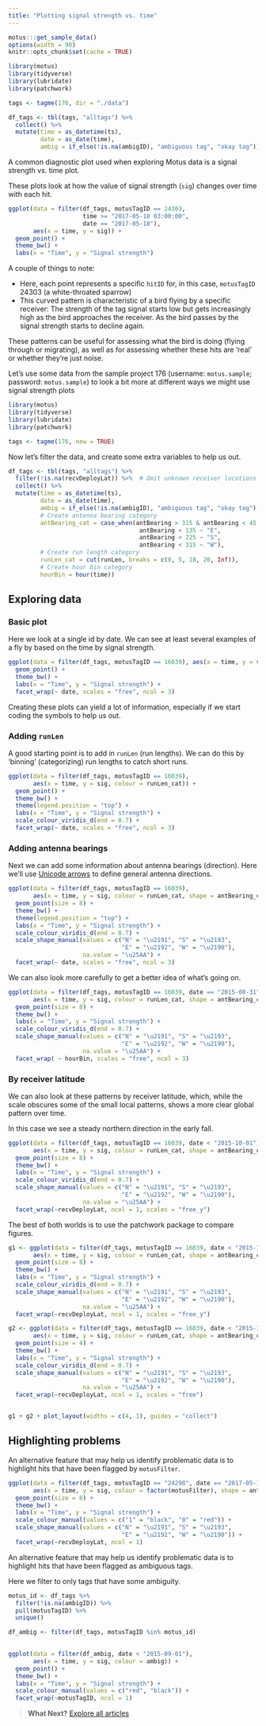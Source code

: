 ```yaml
---
title: "Plotting signal strength vs. time"
---
```


```r
motus:::get_sample_data()
options(width = 90)
knitr::opts_chunk$set(cache = TRUE)

library(motus)
library(tidyverse)
library(lubridate)
library(patchwork)

tags <- tagme(176, dir = "./data")

df_tags <- tbl(tags, "alltags") %>%
  collect() %>%
  mutate(time = as_datetime(ts),
         date = as_date(time),
         ambig = if_else(!is.na(ambigID), "ambiguous tag", "okay tag"))
```

A common diagnostic plot used when exploring Motus data is a signal strength vs. time plot.

These plots look at how the value of signal strength (`sig`) changes over time with each hit. 

```r
ggplot(data = filter(df_tags, motusTagID == 24303,
                     time >= "2017-05-18 03:00:00",
                     date == "2017-05-18"), 
       aes(x = time, y = sig)) + 
  geom_point() + 
  theme_bw() +
  labs(x = "Time", y = "Signal strength")
```

A couple of things to note:

- Here, each point represents a specific `hitID` for, in this case, `motusTagID` 24303 (a white-throated sparrow)
- This curved pattern is characteristic of a bird flying by a specific receiver: 
The strength of the tag signal starts low but gets increasingly high as the bird approaches the receiver.
As the bird passes by the signal strength starts to decline again.

These patterns can be useful for assessing what the bird is doing (flying through or migrating), as well as for assessing whether these hits are 'real' or whether they're just noise. 

Let's use some data from the sample project 176 (username: `motus.sample`; 
password: `motus.sample`) to look a bit more at different ways we might use 
signal strength plots


```r
library(motus)
library(tidyverse)
library(lubridate)
library(patchwork)

tags <- tagme(176, new = TRUE)
```

Now let's filter the data, and create some extra variables to help us out. 

```r
df_tags <- tbl(tags, "alltags") %>%
  filter(!is.na(recvDeployLat)) %>%  # Omit unknown receiver locations
  collect() %>%
  mutate(time = as_datetime(ts),
         date = as_date(time),
         ambig = if_else(!is.na(ambigID), "ambiguous tag", "okay tag"),
         # Create antenna bearing category
         antBearing_cat = case_when(antBearing > 315 & antBearing < 45 ~ "N",
                                     antBearing < 135 ~ "E",
                                     antBearing < 225 ~ "S",
                                     antBearing < 315 ~ "W"),
         # Create run length category
         runLen_cat = cut(runLen, breaks = c(0, 5, 10, 20, Inf)),
         # Create hour bin category
         hourBin = hour(time))

```

## Exploring data


### Basic plot

Here we look at a single id by date. We can see at least several examples of a 
fly by based on the time by signal strength.

```r
ggplot(data = filter(df_tags, motusTagID == 16039), aes(x = time, y = sig)) + 
  geom_point() +
  theme_bw() +
  labs(x = "Time", y = "Signal strength") +
  facet_wrap(~ date, scales = "free", ncol = 3)
```

Creating these plots can yield a lot of information, especially if we start
coding the symbols to help us out.


### Adding `runLen`

A good starting point is to add in `runLen` (run lengths). We can do this by 
'binning' (categorizing) run lengths to catch short runs.

```r
ggplot(data = filter(df_tags, motusTagID == 16039), 
       aes(x = time, y = sig, colour = runLen_cat)) + 
  geom_point() +
  theme_bw() +
  theme(legend.position = "top") +
  labs(x = "Time", y = "Signal strength") +
  scale_colour_viridis_d(end = 0.7) +
  facet_wrap(~ date, scales = "free", ncol = 3)
```


### Adding antenna bearings
Next we can add some information about antenna bearings (direction). Here
we'll use [Unicode arrows](https://en.wikipedia.org/wiki/List_of_Unicode_characters#Arrows)
to define general antenna directions.

```r
ggplot(data = filter(df_tags, motusTagID == 16039), 
       aes(x = time, y = sig, colour = runLen_cat, shape = antBearing_cat)) + 
  geom_point(size = 8) + 
  theme_bw() +
  theme(legend.position = "top") +
  labs(x = "Time", y = "Signal strength") +
  scale_colour_viridis_d(end = 0.7) +
  scale_shape_manual(values = c("N" = "\u2191", "S" = "\u2193",
                                "E" = "\u2192", "W" = "\u2190"), 
                     na.value = "\u25AA") +
  facet_wrap(~ date, scales = "free", ncol = 3)
```


We can also look more carefully to get a better idea of what's going on.
```r
ggplot(data = filter(df_tags, motusTagID == 16039, date == "2015-08-31"), 
       aes(x = time, y = sig, colour = runLen_cat, shape = antBearing_cat)) + 
  geom_point(size = 8) + 
  theme_bw() +
  labs(x = "Time", y = "Signal strength") +
  scale_colour_viridis_d(end = 0.7) +
  scale_shape_manual(values = c("N" = "\u2191", "S" = "\u2193",
                                "E" = "\u2192", "W" = "\u2190"), 
                     na.value = "\u25AA") +
  facet_wrap( ~ hourBin, scales = "free", ncol = 3)
```

### By receiver latitude

We can also look at these patterns by receiver latitude, which, while the scale
obscures some of the small local patterns, shows a more clear global pattern 
over time. 

In this case we see a steady northern direction in the early fall.

```r
ggplot(data = filter(df_tags, motusTagID == 16039, date < "2015-10-01"), 
       aes(x = time, y = sig, colour = runLen_cat, shape = antBearing_cat)) + 
  geom_point(size = 8) + 
  theme_bw() +
  labs(x = "Time", y = "Signal strength") +
  scale_colour_viridis_d(end = 0.7) +
  scale_shape_manual(values = c("N" = "\u2191", "S" = "\u2193",
                                "E" = "\u2192", "W" = "\u2190"), 
                     na.value = "\u25AA") +
  facet_wrap(~recvDeployLat, ncol = 1, scales = "free_y")
```

The best of both worlds is to use the patchwork package to compare figures.


```r
g1 <- ggplot(data = filter(df_tags, motusTagID == 16039, date < "2015-10-01"), 
       aes(x = time, y = sig, colour = runLen_cat, shape = antBearing_cat)) + 
  geom_point(size = 8) + 
  theme_bw() +
  labs(x = "Time", y = "Signal strength") +
  scale_colour_viridis_d(end = 0.7) +
  scale_shape_manual(values = c("N" = "\u2191", "S" = "\u2193",
                                "E" = "\u2192", "W" = "\u2190"), 
                     na.value = "\u25AA") +
  facet_wrap(~recvDeployLat, ncol = 1, scales = "free_y")

g2 <- ggplot(data = filter(df_tags, motusTagID == 16039, date < "2015-10-01"), 
       aes(x = time, y = sig, colour = runLen_cat, shape = antBearing_cat)) + 
  geom_point(size = 4) + 
  theme_bw() +
  labs(x = "Time", y = "Signal strength") +
  scale_colour_viridis_d(end = 0.7) +
  scale_shape_manual(values = c("N" = "\u2191", "S" = "\u2193",
                                "E" = "\u2192", "W" = "\u2190"), 
                     na.value = "\u25AA") +
  facet_wrap(~recvDeployLat, ncol = 1, scales = "free")


g1 + g2 + plot_layout(widths = c(4, 1), guides = "collect")
```



## Highlighting problems


An alternative feature that may help us identify problematic data is to highlight
hits that have been flagged by `motusFilter`.

```r
ggplot(data = filter(df_tags, motusTagID == "24298", date == "2017-05-18"), 
       aes(x = time, y = sig, colour = factor(motusFilter), shape = antBearing_cat)) + 
  geom_point(size = 8) + 
  theme_bw() +
  labs(x = "Time", y = "Signal strength") +
  scale_colour_manual(values = c("1" = "black", "0" = "red")) +
  scale_shape_manual(values = c("N" = "\u2191", "S" = "\u2193",
                                "E" = "\u2192", "W" = "\u2190")) +
  facet_wrap(~recvDeployLat, ncol = 1)
```

An alternative feature that may help us identify problematic data is to highlight
hits that have been flagged as ambiguous tags.

Here we filter to only tags that have some ambiguity.

```r
motus_id <- df_tags %>%
  filter(!is.na(ambigID)) %>%
  pull(motusTagID) %>%
  unique()

df_ambig <- filter(df_tags, motusTagID %in% motus_id)
  
```

```r
ggplot(data = filter(df_ambig, date < "2015-09-01"),
       aes(x = time, y = sig, colour = ambig)) + 
  geom_point() + 
  theme_bw() +
  labs(x = "Time", y = "Signal strength") +
  scale_colour_manual(values = c("red", "black")) +
  facet_wrap(~motusTagID, ncol = 1)
```

> **What Next?** [Explore all articles](index.html)
